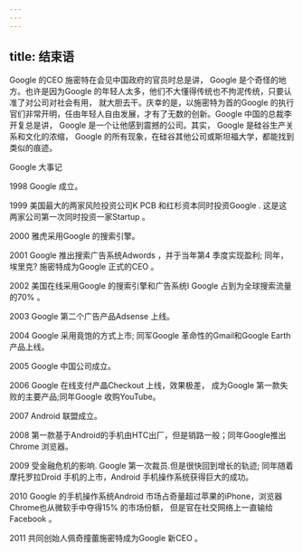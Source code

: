 ```yaml
---
---
---
```

title: 结束语
---




Google 的CEO 施密特在会见中国政府的官员时总是讲， Google 是个奇怪的地方。也许是因为Google 的年轻人太多，他们不大懂得传统也不拘泥传统，只要认准了对公司对社会有用， 就大胆去干。庆幸的是，以施密特为首的Google 的执行官们非常开明，任由年轻人自由发展，才有了无数的创新。Google 中国的总裁李开复总是讲， Google 是一个让他感到震撼的公司。其实， Google 是硅谷生产关系和文化的浓缩， Google 的所有现象，在硅谷其他公司或斯坦福大学，都能找到类似的痕迹。

Google 大事记

1998 Google 成立。

1999 美国最大的两家风险投资公司K PCB 和红杉资本同时投资Google . 这是这两家公司第一次同时投资一家Startup 。

2000 雅虎采用Google 的搜索引擎。

2001 Google 推出搜索广告系统Adwords ，并于当年第4 季度实现盈利; 同年，埃里克? 施密特成为Google 正式的CEO 。

2002 美国在线采用Google 的搜索引擎和广告系统I Google 占到为全球搜索流量的70% 。

2003 Google 第二个广告产品Adsense 上线。

2004 Google 采用竟饱的方式上市; 同军Google 革命性的Gmail和Google Earth 产品上线。

2005 Google 中国公司成立。

2006 Google 在线支付产晶Checkout 上线，效果极差， 成为Google 第一款失败的主要产品;同年Google 收购YouTube。

2007 Android 联盟成立。

2008 第一款基于Android的手机由HTC出厂，但是销路一般；同年Google推出Chrome 浏览器。

2009 受金融危机的影响. Google 第一次裁员.但是很快回到增长的轨迹; 同年随着摩托罗拉Droid 手机的上市，Android 手机操作系统获得巨大的成功。

2010 Google 的手机操作系统Android 市场占奇量超过苹果的iPhone，浏览器Chrome也从微软手中夺得15% 的市场份额， 但是官在社交网络上一直输给Facebook 。

2011 共同创始人佩奇撞蕾施密特成为Google 新CEO 。